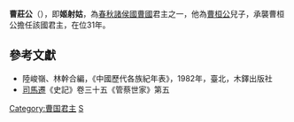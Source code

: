 '''曹莊公'''（{{bd|？||前671年||catIdx=J}}），即'''姬射姑'''，為[[春秋时期|春秋]][[諸侯國|諸侯國]][[曹國|曹國]]君主之一，他為[[曹桓公|曹桓公]]兒子，承襲曹桓公擔任該國君主，在位31年。

==參考文獻==
*陸峻嶺、林幹合編，《中國歷代各族紀年表》，1982年，臺北，木鐸出版社
*[[司馬遷|司馬遷]]《史記》卷三十五《管蔡世家》第五

{{start box}}
{{s-before|[[曹桓公|曹桓公]]}}
{{s-title|[[春秋时期|春秋]][[曹國|曹國]]君主|前701年－前671年}}
{{s-after|[[曹僖公|曹僖公]]}}
{{end box}}

{{曹国君主}}

[[Category:曹国君主|Category:曹国君主]]
[[Category:姬姓|S]]